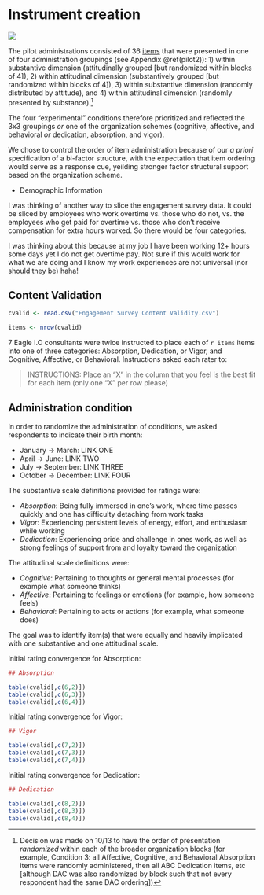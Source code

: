 # Instrument creation

![](develop.jpg)

The pilot administrations consisted of 36 [items](https://docs.google.com/document/d/18KYE7jq8XLhN-mfGQRMnkf5AM-_U2CJck50eISbAiwM/edit?usp=sharing) that were presented in one of four administration groupings (see Appendix \@ref(pilot2)): 1) within substantive dimension (attitudinally grouped [but randomized within blocks of 4]), 2) within attitudinal dimension (substantively grouped [but randomized within blocks of 4]), 3) within substantive dimension (randomly distributed by attitude), and 4) within attitudinal dimension (randomly presented by substance).[^footie]



The four "experimental" conditions therefore prioritized and reflected the 3x3 groupings *or* one of the organization schemes (cognitive, affective, and behavioral *or* dedication, absorption, and vigor).
 
[^footie]: Decision was made on 10/13 to have the order of presentation *randomized* within each of the broader organization blocks (for example, Condition 3: all Affective, Cognitive, and Behavioral Absorption items were randomly administered, then all ABC Dedication items, etc [although DAC was also randomized by block such that not every respondent had the same DAC ordering])

We chose to control the order of item administration because of our *a priori* specification of a bi-factor structure, with the expectation that item ordering would serve as a response cue, yeilding stronger factor structural support based on the organization scheme. 


+ Demographic Information

I was thinking of another way to slice the engagement survey data. It could be sliced by employees who work overtime vs. those who do not, vs. the employees who get paid for overtime vs. those who don't receive compensation for extra hours worked. So there would be four categories.

I was thinking about this because at my job I have been working 12+ hours some days yet I do not get overtime pay. Not sure if this would work for what we are doing and I know my work experiences are not universal (nor should they be) haha!


## Content Validation

```r

cvalid <- read.csv("Engagement Survey Content Validity.csv")

items <- nrow(cvalid)

```

7 Eagle I.O consultants were twice instructed to place each of `r items` items into one of three categories: Absorption, Dedication, or Vigor, and Cognitive, Affective, or Behavioral. Instructions asked each rater to:

> INSTRUCTIONS: Place an "X" in the column that you feel is the best fit for each item (only one "X" per row please)

## Administration condition

In order to randomize the administration of conditions, we asked respondents to indicate their birth month:

+ January $\rightarrow$ March: LINK ONE
+ April $\rightarrow$ June: LINK TWO
+ July $\rightarrow$ September: LINK THREE
+ October $\rightarrow$ December: LINK FOUR

The substantive scale definitions provided for ratings were: 

+ *Absorption*: Being fully immersed in one’s work, where time passes quickly and one has difficulty detaching from work tasks
+ *Vigor*: Experiencing persistent levels of energy, effort, and enthusiasm while working
+ *Dedication*: Experiencing pride and challenge in ones work, as well as strong feelings of support from and loyalty toward the organization

The attitudinal scale definitions were:

+ *Cognitive*: Pertaining to thoughts or general mental processes (for example what someone thinks)
+ *Affective*: Pertaining to feelings or emotions (for example, how someone feels)
+ *Behavioral*: Pertaining to acts or actions (for example, what someone does) 

The goal was to identify item(s) that were equally and heavily implicated with one substantive and one attitudinal scale.

Initial rating convergence for Absorption:

```r
## Absorption

table(cvalid[,c(6,2)])
table(cvalid[,c(6,3)])
table(cvalid[,c(6,4)])
```

Initial rating convergence for Vigor:

```r
## Vigor

table(cvalid[,c(7,2)])
table(cvalid[,c(7,3)])
table(cvalid[,c(7,4)])
```

Initial rating convergence for Dedication:

```r
## Dedication

table(cvalid[,c(8,2)])
table(cvalid[,c(8,3)])
table(cvalid[,c(8,4)])
```

